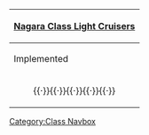 {| class="mw-collapsible mw-collapsed wikitable" align=center
! [[:Category:Nagara Class|Nagara Class Light Cruisers]]
|-
! Implemented
|-
| align=center | {{ShipLink|Nagara}}{{·}}{{ShipLink|Isuzu}}{{·}}{{ShipLink|Natori}}{{·}}{{ShipLink|Yura}}{{·}}{{ShipLink|Kinu}}{{·}}{{ShipLink|Abukuma}}
|}<noinclude>[[Category:Class Navbox]]</noinclude>